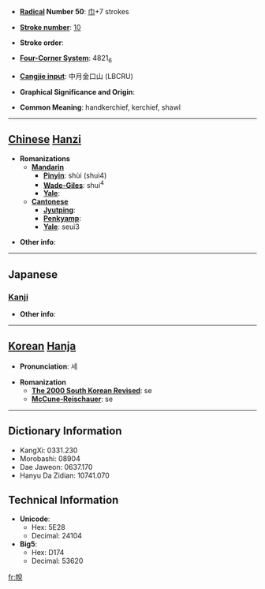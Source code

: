 * '''[[Wiktionary:Chinese radical index| Radical]] Number 50''': [[Wiktionary:Chinese radical index 巾|巾]]+7 strokes

* '''[[Wiktionary:Chinese total strokes index|Stroke number]]''': [[Wiktionary:Chinese total strokes index 10|10]]

* '''Stroke order''': 

* '''[[Wiktionary:Chinese four corner index|Four-Corner System]]''': 4821<sub>6</sub>

* '''[[Wiktionary:Chinese Cangjie index|Cangjie input]]''': 中月金口山 (LBCRU)

* '''Graphical Significance and Origin''': 

* '''Common Meaning''': handkerchief, kerchief, shawl

----

== [[Chinese]] [[Hanzi]] ==

* '''Romanizations'''
** '''[[Mandarin]]'''
*** '''[[Pinyin]]''': shùi (shui4)
*** '''[[Wade-Giles]]''': shui<sup>4</sup>
*** '''[[Yale]]''': 
** '''[[Cantonese]]'''
*** '''[[Jyutping]]''':
*** '''[[Penkyamp]]''': 
*** '''[[Yale]]''': seui3

* '''Other info''': 

----

==Japanese==
===[[Kanji]]===
{{kanji|on readings=[[せい]] (sei), [[さい]] (sai), [[えつ]] (etsu), [[えち]] (echi), [[すい]] (sui), [[ぜい]] (zei)|kun readings=[[てふき]] (tefuki)}}

* '''Other info''':  

----

== [[Korean]] [[Hanja]] ==

* '''Pronunciation''': 세

* '''Romanization'''
** '''[[The 2000 South Korean Revised Romanization|The 2000 South Korean Revised]]''': se
** '''[[McCune-Reischauer]]''': se

----

== Dictionary Information ==

* KangXi: 0331.230
* Morobashi: 08904
* Dae Jaweon: 0637.170
* Hanyu Da Zidian: 10741.070

== Technical Information ==

* '''Unicode''':
** Hex: 5E28
** Decimal: 24104
* '''Big5''':
** Hex: D174
** Decimal: 53620

[[fr:帨]]